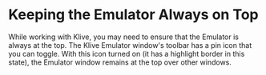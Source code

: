 # Keeping the Emulator Always on Top

While working with Klive, you may need to ensure that the Emulator is always at the top. The Klive Emulator window's toolbar has a pin icon that you can toggle. With this icon turned on (it has a highlight border in this state), the Emulator window remains at the top over other windows.
